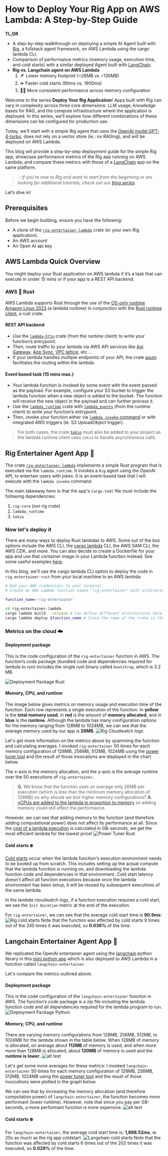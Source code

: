 # How to Deploy Your Rig App on AWS Lambda: A Step-by-Step Guide

**TL;DR**

- A step-by-step walkthrough on deploying a simple AI Agent built with [Rig](https://github.com/0xPlaygrounds/rig), a fullstack agent framework, on AWS Lambda using the cargo lambda CLI.
- Comparison of performance metrics (memory usage, execution time, and cold starts) with a similar deployed Agent built with [LangChain](https://www.langchain.com).
- **Rig vs. Langchain agent on AWS Lambda**
  1. 🪶 Lower memory footprint (~26MB vs ~130MB)
  2. ⏩ Faster cold starts (90ms vs. 1900ms)
  3. 🧘‍♂️ More consistent performance across memory configuration

Welcome to the series **Deploy Your Rig Application**!
Apps built with Rig can vary in complexity across three core dimensions: LLM usage, knowledge bases for RAG, and the compute infrastructure where the application is deployed. In this series, we’ll explore how different combinations of these dimensions can be configured for production use.

Today, we’ll start with a simple Rig agent that uses the [OpenAI model GPT-4-turbo](https://platform.openai.com/docs/models/gpt-4o), does not rely on a vector store (ie.: no RAGing), and will be deployed on AWS Lambda.

This blog will provide a step-by-step deployment guide for the simple Rig app, showcase performance metrics of the Rig app running on AWS Lambda, and compare these metrics with those of a [LangChain](<(https://www.langchain.com)>) app on the same platform.

> _💡 If you're new to Rig and want to start from the beginning or are looking for additional tutorials, check out our [blog series](https://rig.rs/build-with-rig-guide.html)._

Let’s dive in!

## Prerequisites

Before we begin building, ensure you have the following:

- A clone of the [`rig-entertainer-lambda`](https://github.com/garance-buricatu/rig-aws/tree/master/rig-entertainer-lambda) crate (or your own Rig application).
- An AWS account
- An Open AI api key

## AWS Lambda Quick Overview

You might deploy your Rust application on AWS lambda if it’s a task that can execute in under 15 mins or if your app is a REST API backend.

### AWS 🤝 Rust

AWS Lambda supports Rust through the use of the [OS-only runtime Amazon Linux 2023](https://docs.aws.amazon.com/lambda/latest/dg/lambda-runtimes.html) (a lambda runtime) in conjunction with the [Rust runtime client](https://github.com/awslabs/aws-lambda-rust-runtime), a rust crate.

#### REST API backend

- Use the [`lambda-http`](https://github.com/awslabs/aws-lambda-rust-runtime/tree/main/lambda-http) crate (from the runtime client) to write your function’s entrypoint.
- Then, route traffic to your lambda via AWS API services like [Api Gateway](https://aws.amazon.com/api-gateway/), [App Sync](https://aws.amazon.com/pm/appsync), [VPC lattice](https://aws.amazon.com/vpc/lattice/), etc ...
- If your lambda handles multiple endpoints of your API, the crate [axum](https://github.com/tokio-rs/axum) facilitates the routing within the lambda.

#### Event based task (15 mins max.)

- Your lambda function is invoked by some event with the event passed as the payload. For example, configure your S3 bucket to trigger the lambda function when a new object is added to the bucket. The function will receive the new object in the payload and can further process it.
- Use the [`lambda_runtime`](https://github.com/awslabs/aws-lambda-rust-runtime/tree/main/lambda-runtime) crate with [`lambda_events`](https://github.com/awslabs/aws-lambda-rust-runtime/tree/main/lambda-events) (from the runtime client) to write your function’s entrypoint.
- Then, invoke your function either via [`lambda invoke` command](https://docs.aws.amazon.com/cli/latest/reference/lambda/invoke.html) or with integrated AWS triggers (ie. S3 UploadObject trigger).

> For both cases, the crate [`tokio`](https://docs.rs/tokio/latest/tokio/) must also be added to your project as the lambda runtime client uses `tokio` to handle asynchronous calls.

## Rig Entertainer Agent App 🤡

The crate [`rig-entertainer-lambda`](https://github.com/garance-buricatu/rig-aws-lambda/tree/master/rig-entertainer-lambda) implements a simple Rust program that is executed via the `lambda_runtime`. It invokes a `Rig` agent using the OpenAI API, to entertain users with jokes. It is an event-based task that I will execute with the `lambda invoke` command.

The main takeaway here is that the app's `Cargo.toml` file must include the following dependencies:

1. `rig-core` (our rig crate)
2. `lambda_runtime`
3. `tokio`

### Now let's deploy it

There are _many_ ways to deploy Rust lambdas to AWS. Some out of the box options include the AWS CLI, the [cargo lambda](https://www.cargo-lambda.info/guide/getting-started.html) CLI, the AWS SAM CLI, the AWS CDK, and more. You can also decide to create a Dockerfile for your app and use that container image in your Lambda function instead. See some useful examples [here](https://docs.aws.amazon.com/lambda/latest/dg/rust-package.html).

In this blog, we'll use the cargo lambda CLI option to deploy the code in `rig-entertainer-rust` from your local machine to an AWS lambda:

```bash
# Add your AWS credentials to your terminal
# Create an AWS Lambda function named ‘rig-entertainer’ with architecture x86_64.

function_name='rig-entertainer'

cd rig-entertainer-lambda
cargo lambda build --release # Can define different architectures here with --arm64 for example
cargo lambda deploy $function_name # Since the name of the crate is the same as the the lambda function name, no need to specify a binary file
```

### Metrics on the cloud ☁️

#### Deployment package

This is the code configuration of the `rig-entertainer` function in AWS. The function’s code package (bundled code and dependencies required for lambda to run) includes the single rust binary called `bootstrap`, which is 3.2 MB.

![Deployment Package Rust](/images/deploy_1/rig-deployment-package.png)

#### Memory, CPU, and runtime

The image below gives metrics on memory usage and execution time of the function. Each row represents a single execution of the function. In **yellow** is the **total memory used**, in **red** is the amount of **memory allocated**, and in **blue** is the **runtime**.
Although the lambda has many configuration options for the memory ranging from 128MB to 1024MB, we can see that the average memory used by our app is **26MB**.
![Rig Cloudwatch logs](/images/deploy_1/rig-cw-logs.png)

Let's get more information on the metrics above by spamming the function and calculating averages. I invoked `rig-entertainer` 50 times for each memory configuration of 128MB, 256MB, 512MB, 1024MB using the [power tuner tool](https://github.com/alexcasalboni/aws-lambda-power-tuning) and the result of those invocations are displayed in the chart below.

The x-axis is the memory allocation, and the y-axis is the average runtime over the 50 executions of `rig-entertainer`.

> **Q.** We know that the function uses on average only 26MB per execution (which is less than the minimum memory allocation of 128MB) so why should we test higher memory configurations?
> **A.** [vCPUs are added to the lambda in proportion to memory](https://docs.aws.amazon.com/lambda/latest/operatorguide/computing-power.html) so adding memory could still affect the performance.

However, we can see that adding memory to the function (and therefore adding computational power) does not affect its performance at all. Since the [cost of a lambda execution](https://aws.amazon.com/lambda/pricing/) is calculated in GB-seconds, we get the most efficient lambda for the lowest price!
![Power Tuner Rust](/images/deploy_1/rig-power-tuner.png)

#### Cold starts ❄️

[Cold starts](https://docs.aws.amazon.com/lambda/latest/operatorguide/execution-environments.html) occur when the lambda function's execution environment needs to be booted up from scratch. This includes setting up the actual compute that the lambda function is running on, and downloading the lambda function code and dependencies in that environment.
Cold start latency doesn't affect all function executions because once the lambda environment has been setup, it will be reused by subsequent executions of the same lambda.

In the lambda cloudwatch logs, if a function execution requires a cold start, we see the `Init Duration` metric at the end of the execution.

For `rig-entertainer`, we can see that the average cold start time is **90.9ms**:
![Rig cold starts](/images/deploy_1/rig-coldstarts.png)
Note that the function was affected by cold starts 9 times out of the 245 times it was executed, so **0.036%** of the time.

## Langchain Entertainer Agent App 🐍

We replicated the OpenAI entertainer agent using the [langchain](https://python.langchain.com/) python library in this [mini python app](https://github.com/garance-buricatu/rig-aws-lambda/tree/master/langchain-entertainer-lambda) which is also deployed to AWS Lambda in a function called `langchain-entertainer`.

Let's compare the metrics outlined above.

#### Deployment package

This is the code configuration of the `langchain-entertainer` function in AWS. The function’s code package is a zip file including the lambda function code and all dependencies required for the lambda program to run.
![Deployment Package Python](/images/deploy_1/lc-deployment-package.png)

#### Memory, CPU, and runtime

There are varying memory configurations from 128MB, 256MB, 512MB, to 1024MB for the lambda shown in the table below. When 128MB of memory is allocated, on average about **112MB** of memory is used, and when more more than 128MB is allocated, about **130MB** of memory is used and the **runtime is lower**.
![alt text](/images/deploy_1/lc-cw-logs.png)

Let's get some more averages for these metrics: I invoked `langchain-entertainer` 50 times for each memory configuration of 128MB, 256MB, 512MB, 1024MB using the [power tuner tool](https://github.com/alexcasalboni/aws-lambda-power-tuning) and the result of those invocations were plotted in the graph below.

We can see that by increasing the memory allocation (and therefore computation power) of `langchain-entertainer`, the function becomes more performant (lower runtime). However, note that since you pay per GB-seconds, a more performant function is more expensive.
![alt text](/images/deploy_1/lc-power-tuner.png)

#### Cold starts ❄️

For `langchain-entertainer`, the average cold start time is: **1,898.52ms**, ie. 20x as much as the rig app coldstart.
![Langchain cold starts](/images/deploy_1/lc-coldstarts.png)
Note that the function was affected by cold starts 6 times out of the 202 times it was executed, so **0.029%** of the time.
